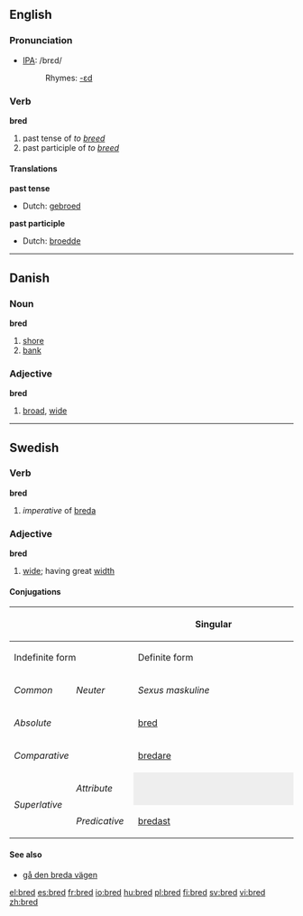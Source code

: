==English==

===Pronunciation===
*[[w:IPA|IPA]]: /brεd/
*:Rhymes: [[Rhymes:English:-ɛd|-ɛd]]

===Verb===
'''bred'''

# past tense of ''to [[breed]]''
# past participle of ''to [[breed]]''

====Translations====
'''past tense'''
{{top}}
*Dutch: [[gebroed]]
{{bottom}}
'''past participle'''
{{top}}
*Dutch: [[broedde]]
{{bottom}}

----

==Danish==

===Noun===
'''bred''' {{c}}

# [[shore]]
# [[bank]]

===Adjective===
'''bred'''

# [[broad]], [[wide]]

----

==Swedish==

===Verb===
'''bred'''

# ''imperative'' of [[breda]]

===Adjective===
'''bred'''

# [[wide]]; having great [[width]]

====Conjugations====
{| border=1 cellspacing=0 
|- bgcolor="#FFFFF0" align=center
! rowspan=3 colspan=2 |
! colspan=4 width=400 | Singular
! rowspan=3 width=100 | Plural
|- bgcolor="#FFFFF0" align=center
! colspan=2 width=200 | Indefinite form
! colspan=2 width=200 | Definite form
|- bgcolor="#FFFFF0" align=center
| width=100 | ''Common''
| width=100 | ''Neuter''
| width=100 | ''Sexus maskuline''
| width=100 | ''Other sexus''
|- align=center
| bgcolor="#FFFFF0" colspan=2 width=120 | ''Absolute''
| [[bred]]
| [[brett]]
| [[brede]]
| [[breda]]
| [[breda]]
|- align=center
| bgcolor="#FFFFF0" colspan=2 | ''Comparative''
| colspan=7 | [[bredare]]
|- align=center
| bgcolor="#FFFFF0" rowspan=2 width=60 | ''Superlative''
| bgcolor="#FFFFF0" width=60 | ''Attribute''
| colspan=2 style="background:#eeeeee" |  
| [[bredaste]]
| [[bredaste]]
| [[bredaste]]
|- align=center 
| bgcolor="#FFFFF0" width=60 | ''Predicative''
| colspan=5 | [[bredast]]
|}

====See also====
*[[gå den breda vägen]]

[[el:bred]]
[[es:bred]]
[[fr:bred]]
[[io:bred]]
[[hu:bred]]
[[pl:bred]]
[[fi:bred]]
[[sv:bred]]
[[vi:bred]]
[[zh:bred]]